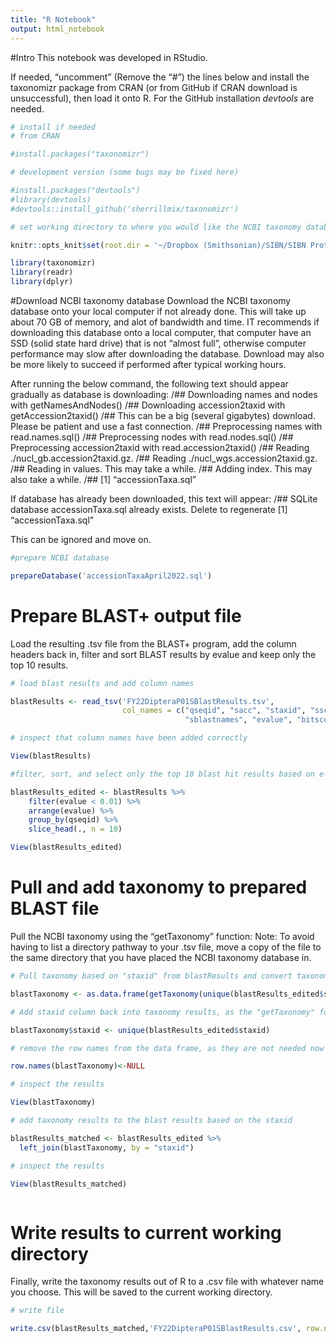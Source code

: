 ```yaml
---
title: "R Notebook"
output: html_notebook
---
```

#Intro
This notebook was developed in RStudio.

If needed, "uncomment" (Remove the "#") the lines below and install the taxonomizr package from CRAN (or from GitHub if CRAN download is unsuccessful), then load it onto R. For the GitHub installation _devtools_ are needed.

```r
# install if needed
# from CRAN

#install.packages("taxonomizr")

# development version (some bugs may be fixed here)

#install.packages("devtools")
#library(devtools)
#devtools::install_github('sherrillmix/taxonomizr')
```

```r
# set working directory to where you would like the NCBI taxonomy database to be located or where it is already located. This command will set this directory for all following chunks.

knitr::opts_knit$set(root.dir = '~/Dropbox (Smithsonian)/SIBN/SIBN Protocols/Informatics Protocols/NCBI taxonomy database')
```

```r

library(taxonomizr)
library(readr)
library(dplyr)
```

#Download NCBI taxonomy database
Download the NCBI taxonomy database onto your local computer if not already done. This will take up about 70 GB of memory, and alot of bandwidth and time. IT recommends if downloading this database onto a local computer, that computer have an SSD (solid state hard drive) that is not "almost full", otherwise computer performance may slow after downloading the database. Download may also be more likely to succeed if performed after typical working hours.

After running the below command, the following text should appear gradually as database is downloading:
/## Downloading names and nodes with getNamesAndNodes()
/## Downloading accession2taxid with getAccession2taxid()
/## This can be a big (several gigabytes) download. Please be patient and use a fast connection.
/## Preprocessing names with read.names.sql()
/## Preprocessing nodes with read.nodes.sql()
/## Preprocessing accession2taxid with read.accession2taxid()
/## Reading ./nucl_gb.accession2taxid.gz.
/## Reading ./nucl_wgs.accession2taxid.gz.
/## Reading in values. This may take a while.
/## Adding index. This may also take a while.
/## [1] "accessionTaxa.sql" 

If database has already been downloaded, this text will appear:
/## SQLite database accessionTaxa.sql already exists. Delete to regenerate
[1] "accessionTaxa.sql"

This can be ignored and move on.

```r
#prepare NCBI database

prepareDatabase('accessionTaxaApril2022.sql')
```
# Prepare BLAST+ output file
Load the resulting .tsv file from the BLAST+ program, add the column headers back in, filter and sort BLAST results by evalue and keep only the top 10 results.


```r
# load blast results and add column names

blastResults <- read_tsv('FY22DipteraP01SBlastResults.tsv',
                         col_names = c("qseqid", "sacc", "staxid", "sscinames",
                                       "sblastnames", "evalue", "bitscore", "pident", "qcovs"))

# inspect that column names have been added correctly

View(blastResults)

#filter, sort, and select only the top 10 blast hit results based on e-value

blastResults_edited <- blastResults %>%
    filter(evalue < 0.01) %>%
    arrange(evalue) %>%
    group_by(qseqid) %>%
    slice_head(., n = 10) 

View(blastResults_edited)
```

# Pull and add taxonomy to prepared BLAST file
Pull the NCBI taxonomy using the "getTaxonomy" function:
Note: To avoid having to list a directory pathway to your .tsv file, move a copy of the file to the same directory that you have placed the NCBI taxonomy database in.
```r
# Pull taxonomy based on "staxid" from blastResults and convert taxonomy results to a data frame to further manipulate

blastTaxonomy <- as.data.frame(getTaxonomy(unique(blastResults_edited$staxid),'accessionTaxaApril2022.sql'))

# Add staxid column back into taxonomy results, as the "getTaxonomy" function was not written to do that

blastTaxonomy$staxid <- unique(blastResults_edited$staxid)

# remove the row names from the data frame, as they are not needed now

row.names(blastTaxonomy)<-NULL

# inspect the results

View(blastTaxonomy)

# add taxonomy results to the blast results based on the staxid

blastResults_matched <- blastResults_edited %>% 
  left_join(blastTaxonomy, by = "staxid")

# inspect the results

View(blastResults_matched)



```
# Write results to current working directory
Finally, write the taxonomy results out of R to a .csv file with whatever name you choose. This will be saved to the current working directory.

```r
# write file

write.csv(blastResults_matched,'FY22DipteraP01SBlastResults.csv', row.names = FALSE) 
```
